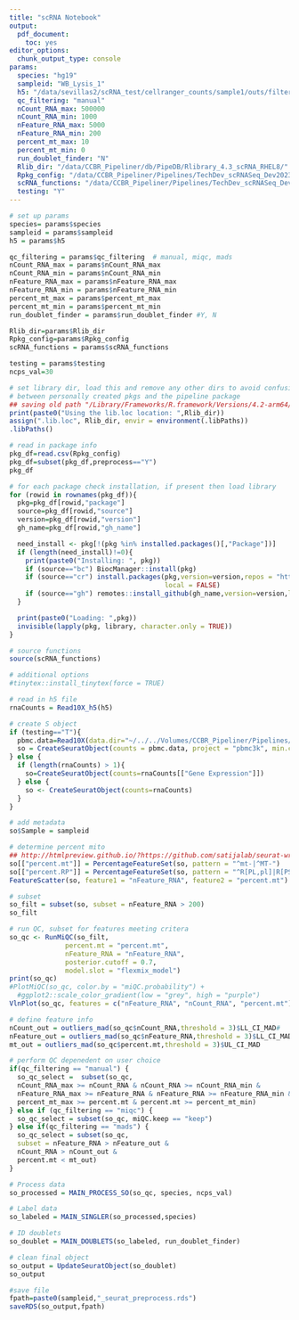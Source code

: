 ```yaml
---
title: "scRNA Notebook"
output: 
  pdf_document: 
    toc: yes
editor_options: 
  chunk_output_type: console
params:
  species: "hg19"
  sampleid: "WB_Lysis_1"
  h5: "/data/sevillas2/scRNA_test/cellranger_counts/sample1/outs/filtered_feature_bc_matrix.h5"
  qc_filtering: "manual"
  nCount_RNA_max: 500000
  nCount_RNA_min: 1000
  nFeature_RNA_max: 5000
  nFeature_RNA_min: 200
  percent_mt_max: 10
  percent_mt_min: 0
  run_doublet_finder: "N"
  Rlib_dir: "/data/CCBR_Pipeliner/db/PipeDB/Rlibrary_4.3_scRNA_RHEL8/"
  Rpkg_config: "/data/CCBR_Pipeliner/Pipelines/TechDev_scRNASeq_Dev2023/SINCLAIR/conf/Rpack.config"
  scRNA_functions: "/data/CCBR_Pipeliner/Pipelines/TechDev_scRNASeq_Dev2023/SINCLAIR/bin/scRNA_functions.R"
  testing: "Y"
---
```


```r
# set up params
species= params$species
sampleid = params$sampleid
h5 = params$h5

qc_filtering = params$qc_filtering  # manual, miqc, mads
nCount_RNA_max = params$nCount_RNA_max
nCount_RNA_min = params$nCount_RNA_min
nFeature_RNA_max = params$nFeature_RNA_max
nFeature_RNA_min = params$nFeature_RNA_min
percent_mt_max = params$percent_mt_max
percent_mt_min = params$percent_mt_min
run_doublet_finder = params$run_doublet_finder #Y, N

Rlib_dir=params$Rlib_dir
Rpkg_config=params$Rpkg_config
scRNA_functions = params$scRNA_functions

testing = params$testing
ncps_val=30
```

```r
# set library dir, load this and remove any other dirs to avoid confusion
# between personally created pkgs and the pipeline package
## saving old path "/Library/Frameworks/R.framework/Versions/4.2-arm64/Resources/library"
print(paste0("Using the lib.loc location: ",Rlib_dir))
assign(".lib.loc", Rlib_dir, envir = environment(.libPaths))
.libPaths()

# read in package info
pkg_df=read.csv(Rpkg_config)
pkg_df=subset(pkg_df,preprocess=="Y")
pkg_df

# for each package check installation, if present then load library
for (rowid in rownames(pkg_df)){
  pkg=pkg_df[rowid,"package"]
  source=pkg_df[rowid,"source"]
  version=pkg_df[rowid,"version"]
  gh_name=pkg_df[rowid,"gh_name"]

  need_install <- pkg[!(pkg %in% installed.packages()[,"Package"])]
  if (length(need_install)!=0){
    print(paste0("Installing: ", pkg))
    if (source=="bc") BiocManager::install(pkg)
    if (source=="cr") install.packages(pkg,version=version,repos = "http://cran.us.r-project.org",
                                       local = FALSE)
    if (source=="gh") remotes::install_github(gh_name,version=version,local = FALSE)
  }

  print(paste0("Loading: ",pkg))
  invisible(lapply(pkg, library, character.only = TRUE))
}

# source functions
source(scRNA_functions)

# additional options
#tinytex::install_tinytex(force = TRUE)
```

```r
# read in h5 file
rnaCounts = Read10X_h5(h5)

# create S object
if (testing=="T"){
  pbmc.data=Read10X(data.dir="~/../../Volumes/CCBR_Pipeliner/Pipelines/TechDev_scRNASeq_Dev2023/data_storage/10xFQ/filtered_gene_bc_matrices/hg19/")
  so = CreateSeuratObject(counts = pbmc.data, project = "pbmc3k", min.cells = 3, min.features = 200)
} else {
  if (length(rnaCounts) > 1){
    so=CreateSeuratObject(counts=rnaCounts[["Gene Expression"]])
  } else {
    so <- CreateSeuratObject(counts=rnaCounts)
  }
}

# add metadata
so$Sample = sampleid

# determine percent mito
## http://htmlpreview.github.io/?https://github.com/satijalab/seurat-wrappers/blob/master/docs/miQC.html
so[["percent.mt"]] = PercentageFeatureSet(so, pattern = "^mt-|^MT-")
so[["percent.RP"]] = PercentageFeatureSet(so, pattern = "^R[PL,pl]|R[PS,ps]")
FeatureScatter(so, feature1 = "nFeature_RNA", feature2 = "percent.mt")
```

```r
# subset
so_filt = subset(so, subset = nFeature_RNA > 200)
so_filt

# run QC, subset for features meeting critera
so_qc <- RunMiQC(so_filt, 
              percent.mt = "percent.mt",
              nFeature_RNA = "nFeature_RNA", 
              posterior.cutoff = 0.7,
              model.slot = "flexmix_model")
print(so_qc)
#PlotMiQC(so_qc, color.by = "miQC.probability") + 
  #ggplot2::scale_color_gradient(low = "grey", high = "purple")
VlnPlot(so_qc, features = c("nFeature_RNA", "nCount_RNA", "percent.mt"), ncol = 3)
```

```r
# define feature info
nCount_out = outliers_mad(so_qc$nCount_RNA,threshold = 3)$LL_CI_MAD#
nFeature_out = outliers_mad(so_qc$nFeature_RNA,threshold = 3)$LL_CI_MAD
mt_out = outliers_mad(so_qc$percent.mt,threshold = 3)$UL_CI_MAD

# perform QC depenedent on user choice
if(qc_filtering == "manual") {
  so_qc_select =  subset(so_qc,
  nCount_RNA_max >= nCount_RNA & nCount_RNA >= nCount_RNA_min & 
  nFeature_RNA_max >= nFeature_RNA & nFeature_RNA >= nFeature_RNA_min & 
  percent_mt_max >= percent.mt & percent.mt >= percent_mt_min)
} else if (qc_filtering == "miqc") {
  so_qc_select = subset(so_qc, miQC.keep == "keep")
} else if(qc_filtering == "mads") {
  so_qc_select = subset(so_qc, 
  subset = nFeature_RNA > nFeature_out & 
  nCount_RNA > nCount_out & 
  percent.mt < mt_out)
}

# Process data
so_processed = MAIN_PROCESS_SO(so_qc, species, ncps_val)

# Label data
so_labeled = MAIN_SINGLER(so_processed,species)

# ID doublets
so_doublet = MAIN_DOUBLETS(so_labeled, run_doublet_finder)
```

```r
# clean final object
so_output = UpdateSeuratObject(so_doublet)
so_output

#save file
fpath=paste0(sampleid,"_seurat_preprocess.rds")
saveRDS(so_output,fpath)
```
